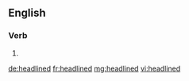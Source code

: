 ==English==

===Verb===
{{head|en|verb form}}

# {{en-past of|headline}}

[[de:headlined]]
[[fr:headlined]]
[[mg:headlined]]
[[vi:headlined]]